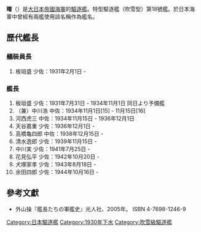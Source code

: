 {{refimprove|time=2015-12-25T14:47:33+00:00}}
{{noteTA
|1=zh-hans:舾装; zh-hant:艤裝;
}}
{{軍艦模板
|名稱= {{lang|ja|曙}} [[File:Naval_Ensign_of_Japan.svg|30px]]<br /> <small>{{lang|ja|あけぼの}} </small>
|名稱2=
|圖片= [[Image:Akebono_II.jpg|300px]]
|照片說明=
|圖片2= 
|照片說明2= 
|艦種= [[驅逐艦|一等驅逐艦]]
|艦名= 天象地象名
|擁有國= [[File:Merchant_flag_of_Japan_(1870).svg|25px]][[大日本帝國|大日本帝國]]
|艦級= [[吹雪型驅逐艦|吹雪型驅逐艦]]（18號艦）
|製造= [[藤永田造船所|藤永田造船所]]
|動工= 1929年10月25日
|下水= 1930年11月7日
|服役= 1931年7月31日
|退役= 
|結局= 1944年11月13日戰沒
|除籍= 1945年1月10日
|基準= 1,680噸
|滿載= 1,980噸
|長度= 118米 水線長113.5米
|闊度= 10.36米
|吃水= 3.2米
|極速= 38節
|鍋爐=呂號艦本式重油鍋爐4座
|引擎=艦本式蒸汽渦輪主機2座2軸
|出力= 50000匹
|續航= 5000浬（14節）
|乘員= 219人
|裝甲= 
|艦載機= 
|裝備= 3座12.7厘米聯裝艦砲<br />2座13毫米單裝機槍<br />3座61厘米3聯裝魚雷發射管
}}
'''曙'''（{{jpn|j=曙|hg=あけぼの}}）是[[大日本帝國海軍|大日本帝國海軍]]的[[驅逐艦|驅逐艦]]。特型驅逐艦（吹雪型）第18號艦。於日本海軍中曾經有兩艦使用該名稱作為艦名。

==歷代艦長==
===艤裝員長===
#板垣盛 少佐：1931年2月1日 -

===艦長===
#板垣盛 少佐：1931年7月31日 - 1934年11月1日 同日より予備艦
#（兼）中川浩 中佐：1934年11月1日[15] - 11月15日[16]
#河西虎三 中佐：1934年11月15日 - 1936年12月1日
#天谷嘉重 少佐：1936年12月1日 -
#高橋亀四郎 中佐：1938年12月15日 -
#清水逸郎 少佐：1939年11月15日 -
#中川実 少佐：1941年7月25日 -
#花見弘平 少佐：1942年10月20日 -
#犬塚家孝 少佐：1943年8月18日 -
#余田四郎 少佐：1944年10月16日 -

==參考文獻==
* 外山操『艦長たちの軍艦史』光人社、2005年。 ISBN 4-7698-1246-9

{{吹雪型驅逐艦}}

{{DEFAULTSORT:Akebonoあけぼの}}
[[Category:日本驅逐艦|Category:日本驅逐艦]]
[[Category:1930年下水|Category:1930年下水]]
[[Category:吹雪級驅逐艦|Category:吹雪級驅逐艦]]